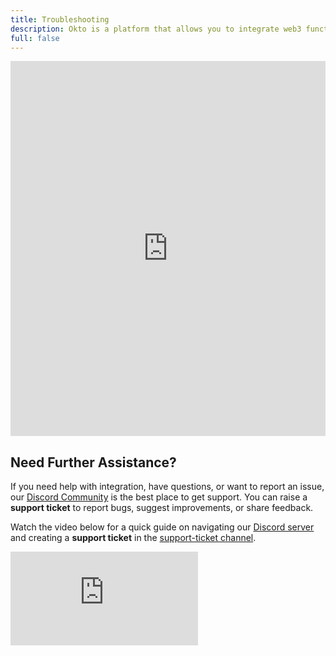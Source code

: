 ```yaml
---
title: Troubleshooting
description: Okto is a platform that allows you to integrate web3 functionality into your app without building things from scratch.
full: false
---
```



<div style={{ width: '90%', margin: '0 auto' }}>
  <iframe
    id="typeform-widget"
    title="Troubleshooting Form"
    src="https://form.typeform.com/to/V4RNgRDt"
    width="100%"
    height="600rem"
    frameBorder="0"
    allowFullScreen
    style={{ border: 'none', borderRadius: '5px' }}
  ></iframe>
</div>

## Need Further Assistance?

If you need help with integration, have questions, or want to report an issue, our [Discord Community](https://discord.com/invite/okto-916349620383252511) is the best place to get support. You can raise a **support ticket** to report bugs, suggest improvements, or share feedback.

Watch the video below for a quick guide on navigating our [Discord server](https://discord.com/channels/916349620383252511) and creating a **support ticket** in the [support-ticket channel](https://discord.com/channels/916349620383252511/1249217657820151881).

<div style={{ position: "relative", paddingBottom: "56.25%", height: 0 }}>
  <iframe 
    src="https://www.loom.com/embed/a7aaa6eacec448ab8d25bf7f00288070?sid=8b9e7f94-5cdd-478d-893a-0f4ce5b937b1" 
    frameBorder="0" 
    webkitAllowFullScreen 
    mozAllowFullScreen 
    allowFullScreen 
    style={{ position: "absolute", top: 0, left: 0, width: "100%", height: "100%" }}
  />
</div>